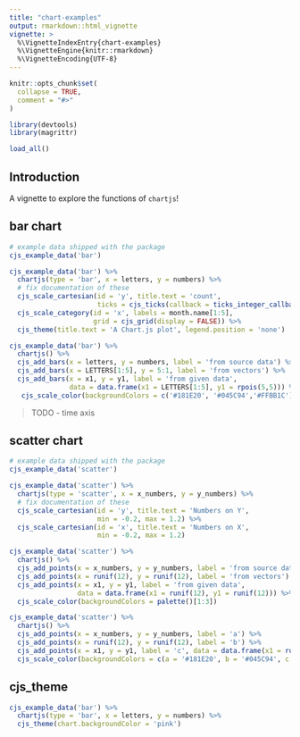 ```yaml
---
title: "chart-examples"
output: rmarkdown::html_vignette
vignette: >
  %\VignetteIndexEntry{chart-examples}
  %\VignetteEngine{knitr::rmarkdown}
  %\VignetteEncoding{UTF-8}
---
```


```r
knitr::opts_chunk$set(
  collapse = TRUE,
  comment = "#>"
)
```

```r
library(devtools)
library(magrittr)

load_all()
```

## Introduction

A vignette to explore the functions of `chartjs`!

## bar chart

```r
# example data shipped with the package
cjs_example_data('bar')
```

```r
cjs_example_data('bar') %>%
  chartjs(type = 'bar', x = letters, y = numbers) %>% 
  # fix documentation of these
  cjs_scale_cartesian(id = 'y', title.text = 'count',
                      ticks = cjs_ticks(callback = ticks_integer_callback(jump = 1))) %>% 
  cjs_scale_category(id = 'x', labels = month.name[1:5],
                     grid = cjs_grid(display = FALSE)) %>% 
  cjs_theme(title.text = 'A Chart.js plot', legend.position = 'none')
```

```r
cjs_example_data('bar') %>%
  chartjs() %>% 
  cjs_add_bars(x = letters, y = numbers, label = 'from source data') %>% 
  cjs_add_bars(x = LETTERS[1:5], y = 5:1, label = 'from vectors') %>% 
  cjs_add_bars(x = x1, y = y1, label = 'from given data',
               data = data.frame(x1 = LETTERS[1:5], y1 = rpois(5,5))) %>% 
   cjs_scale_color(backgroundColors = c('#181E20', '#045C94','#FFBB1C'))
```

> TODO - time axis

## scatter chart

```r
# example data shipped with the package
cjs_example_data('scatter')
```

```r
cjs_example_data('scatter') %>%
  chartjs(type = 'scatter', x = x_numbers, y = y_numbers) %>% 
  # fix documentation of these
  cjs_scale_cartesian(id = 'y', title.text = 'Numbers on Y',
                      min = -0.2, max = 1.2) %>% 
  cjs_scale_cartesian(id = 'x', title.text = 'Numbers on X',
                      min = -0.2, max = 1.2)
```

```r
cjs_example_data('scatter') %>%
  chartjs() %>% 
  cjs_add_points(x = x_numbers, y = y_numbers, label = 'from source data') %>% 
  cjs_add_points(x = runif(12), y = runif(12), label = 'from vectors') %>% 
  cjs_add_points(x = x1, y = y1, label = 'from given data',
                 data = data.frame(x1 = runif(12), y1 = runif(12))) %>% 
  cjs_scale_color(backgroundColors = palette()[1:3])
```

```r
cjs_example_data('scatter') %>%
  chartjs() %>% 
  cjs_add_points(x = x_numbers, y = y_numbers, label = 'a') %>% 
  cjs_add_points(x = runif(12), y = runif(12), label = 'b') %>% 
  cjs_add_points(x = x1, y = y1, label = 'c', data = data.frame(x1 = runif(12), y1 = runif(12))) %>% 
  cjs_scale_color(backgroundColors = c(a = '#181E20', b = '#045C94', c = '#FFBB1C'), match_background_and_border = T)
```

## cjs_theme

```r
cjs_example_data('bar') %>%
  chartjs(type = 'bar', x = letters, y = numbers) %>% 
  cjs_theme(chart.backgroundColor = 'pink')
```

